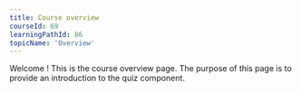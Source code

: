 ```yaml
---
title: Course overview
courseId: 69
learningPathId: 86
topicName: 'Overview'
---
```


Welcome <FirstName/>! This is the course overview page.
The purpose of this page is to provide an introduction to the quiz component.

